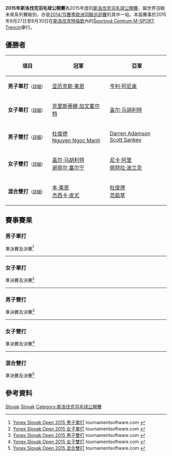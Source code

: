 {{noteTA|G1=Badminton}}
{{infobox badminton event
|name           = 2015年斯洛伐克羽毛球公開賽
|image          = 
|size           = 
|caption        =
|dates          = 2015年8月27日－8月30日
|number_edition = 
|level          = 4C
|prize_money    = 
|location       = {{SVK}}[[特倫欽|特倫欽]]
|venue          = Športová Centrum M-SPORT Trencin
|previous       = 2014年斯洛伐克羽毛球公開賽 
|next           = 2016年斯洛伐克羽毛球公開賽
}}
'''2015年斯洛伐克羽毛球公開賽'''為2015年度的[[斯洛伐克羽毛球公開賽|斯洛伐克羽毛球公開賽]]，屬世界羽聯未來系列賽級別，亦是[[2014/15賽季歐洲羽聯巡迴賽|2014/15賽季歐洲羽聯巡迴賽]]的其中一站。本屆賽事於2015年8月27日至8月30日在[[斯洛伐克|斯洛伐克]][[特倫欽|特倫欽]]內的[[Športová_Centrum_M-SPORT_Trencin|Športová Centrum M-SPORT Trencin]]舉行。

== 優勝者 ==
{| class=wikitable style="font-size:small"
!width="200"|項目
!width="250"|冠軍
!width="250"|亞軍
|-
|'''男子單打'''<small>（[[#男子單打|詳細]]）</small>
|{{flagicon|ENG}} [[亚历克斯·莱恩_(羽毛球运动员)|亚历克斯·莱恩]]
|{{flagicon|FIN}} [[亨利·阿尼奥|亨利·阿尼奥]]
|-
|'''女子單打'''<small>（[[#女子單打|詳細]]）</small>
|{{flagicon|CZE}} [[克里斯蒂娜·加文霍尔特|克里斯蒂娜·加文霍尔特]]
|{{flagicon|NED}} [[盖尔·马胡利特|盖尔·马胡利特]]
|-
|'''男子雙打'''<small>（[[#男子雙打|詳細]]）</small>
|{{flagicon|VIE}} [[杜俊德|杜俊德]] <br/>{{flagicon|VIE}} [[Nguyen_Ngoc_Manh|Nguyen Ngoc Manh]]
|{{flagicon|ENG}} [[Darren_Adamson|Darren Adamson]] <br/>{{flagicon|ENG}} [[Scott_Sankey|Scott Sankey]]
|-
|'''女子雙打'''<small>（[[#女子雙打|詳細]]）</small>
|{{flagicon|NED}} [[盖尔·马胡利特|盖尔·马胡利特]] <br/>{{flagicon|NED}} [[谢丽尔·塞尔宁|谢丽尔·塞尔宁]]
|{{flagicon|SLO}} [[尼卡·阿里|尼卡·阿里]] <br/>{{flagicon|SLO}} [[佩特拉·波兰克|佩特拉·波兰克]]
|-
|'''混合雙打'''<small>（[[#混合雙打|詳細]]）</small>
|{{flagicon|ENG}} [[本·莱恩|本·莱恩]] <br/>{{flagicon|ENG}} [[杰西卡·皮尤|杰西卡·皮尤]]
|{{flagicon|VIE}} [[杜俊德|杜俊德]] <br/>{{flagicon|VIE}} [[范茹草|范茹草]]
|}

== 賽事賽果 ==
=== 男子單打 ===
;準決賽及決賽<ref name="MS">[http://bwf.tournamentsoftware.com/sport/draw.aspx?id=1F8C600F-0002-4F00-8E7D-78D85FF24E1D&draw=2 Yonex Slovak Open 2015 男子單打] tournamentsoftware.com {{en}}</ref>
{{4TeamBracket-Tennis3-v2
| team-width=200
| RD1-seed1=
| RD1-team1='''{{flagicon|FIN}} [[亨利·阿尼奥|亨利·阿尼奥]]
| RD1-score1-1='''21
| RD1-score1-2=13
| RD1-score1-3='''21
| RD1-seed2=5
| RD1-team2={{flagicon|ENG}} [[山姆·帕森斯|山姆·帕森斯]]
| RD1-score2-1=18
| RD1-score2-2='''21
| RD1-score2-3=12

| RD1-seed3=
| RD1-team3='''{{flagicon|ENG}} [[亚历克斯·莱恩_(羽毛球运动员)|亚历克斯·莱恩]]
| RD1-score3-1='''21
| RD1-score3-2='''21
| RD1-score3-3=
| RD1-seed4=8
| RD1-team4={{flagicon|WAL}} [[丹尼尔·丰特|丹尼尔·丰特]]
| RD1-score4-1=13
| RD1-score4-2=16
| RD1-score4-3=

| RD2-seed1=
| RD2-team1={{nowrap|{{flagicon|FIN}} [[亨利·阿尼奥|亨利·阿尼奥]]}}
| RD2-score1-1=15
| RD2-score1-2=9
| RD2-score1-3=
| RD2-seed2=
| RD2-team2='''{{flagicon|ENG}} [[亚历克斯·莱恩_(羽毛球运动员)|亚历克斯·莱恩]]
| RD2-score2-1='''21
| RD2-score2-2='''21
| RD2-score2-3=
}}
----

=== 女子單打 ===
;準決賽及決賽<ref name="WS">[http://bwf.tournamentsoftware.com/sport/draw.aspx?id=1F8C600F-0002-4F00-8E7D-78D85FF24E1D&draw=4 Yonex Slovak Open 2015 女子單打] tournamentsoftware.com {{en}}</ref>
{{4TeamBracket-Tennis3-v2
| team-width=200
| RD1-seed1=1
| RD1-team1='''{{flagicon|CZE}} [[克里斯蒂娜·加文霍尔特|克里斯蒂娜·加文霍尔特]]
| RD1-score1-1='''21
| RD1-score1-2='''21
| RD1-score1-3=
| RD1-seed2=7
| RD1-team2={{flagicon|SVK}} [[玛蒂娜·雷皮斯卡|玛蒂娜·雷皮斯卡]]
| RD1-score2-1=16
| RD1-score2-2=8
| RD1-score2-3=

| RD1-seed3=
| RD1-team3='''{{flagicon|NED}} [[盖尔·马胡利特|盖尔·马胡利特]]
| RD1-score3-1='''21
| RD1-score3-2='''21
| RD1-score3-3=
| RD1-seed4=
| RD1-team4={{flagicon|CZE}} [[凯特琳娜·托马洛娃|凯特琳娜·托马洛娃]]
| RD1-score4-1=13
| RD1-score4-2=11
| RD1-score4-3=

| RD2-seed1=1
| RD2-team1='''{{flagicon|CZE}} [[克里斯蒂娜·加文霍尔特|克里斯蒂娜·加文霍尔特]]
| RD2-score1-1='''21
| RD2-score1-2='''21
| RD2-score1-3=
| RD2-seed2=
| RD2-team2={{flagicon|NED}} [[盖尔·马胡利特|盖尔·马胡利特]]
| RD2-score2-1=10
| RD2-score2-2=15
| RD2-score2-3=
}}
----

=== 男子雙打 ===
;準決賽及決賽<ref name="MD">[http://bwf.tournamentsoftware.com/sport/draw.aspx?id=1F8C600F-0002-4F00-8E7D-78D85FF24E1D&draw=6 Yonex Slovak Open 2015 男子雙打] tournamentsoftware.com {{en}}</ref>
{{4TeamBracket-Tennis3-v2
| team-width=200
| RD1-seed1=1
| RD1-team1='''{{flagicon|ENG}} [[Darren_Adamson|Darren Adamson]]<br/> {{flagicon|ENG}} [[Scott_Sankey|Scott Sankey]]
| RD1-score1-1=20
| RD1-score1-2='''21
| RD1-score1-3='''21
| RD1-seed2=
| RD1-team2={{nowrap|{{flagicon|FRA}} [[Gregor_Dunikowski|Gregor Dunikowski]]<br/> {{flagicon|FRA}} [[Vincent_Medina|Vincent Medina]]}}
| RD1-score2-1='''22
| RD1-score2-2=14
| RD1-score2-3=15

| RD1-seed3=
| RD1-team3='''{{flagicon|VIE}} [[杜俊德|杜俊德]]<br/> {{flagicon|VIE}} [[Nguyen_Ngoc_Manh|Nguyen Ngoc Manh]]
| RD1-score3-1='''22
| RD1-score3-2=18
| RD1-score3-3='''21
| RD1-seed4=Q
| RD1-team4={{flagicon|ENG}} [[Harry_Arksey|Harry Arksey]]<br/> {{flagicon|ENG}} [[大卫·琼斯_(羽毛球运动员)|大卫·琼斯]]
| RD1-score4-1=20
| RD1-score4-2='''21
| RD1-score4-3=15

| RD2-seed1=1
| RD2-team1={{flagicon|ENG}} [[Darren_Adamson|Darren Adamson]]<br/> {{flagicon|ENG}} [[Scott_Sankey|Scott Sankey]]
| RD2-score1-1=14
| RD2-score1-2=18
| RD2-score1-3=
| RD2-seed2=
| RD2-team2='''{{flagicon|VIE}} [[杜俊德|杜俊德]]<br/> {{flagicon|VIE}} [[Nguyen_Ngoc_Manh|Nguyen Ngoc Manh]]
| RD2-score2-1='''21
| RD2-score2-2='''21
| RD2-score2-3=
}}
----

=== 女子雙打 ===
;準決賽及決賽<ref name="WD">[http://bwf.tournamentsoftware.com/sport/draw.aspx?id=1F8C600F-0002-4F00-8E7D-78D85FF24E1D&draw=8 Yonex Slovak Open 2015 女子雙打] tournamentsoftware.com {{en}}</ref>
{{4TeamBracket-Tennis3-v2
| team-width=200
| RD1-seed1=
| RD1-team1='''{{flagicon|NED}} [[盖尔·马胡利特|盖尔·马胡利特]]<br/> {{flagicon|NED}} [[谢丽尔·塞尔宁|谢丽尔·塞尔宁]]
| RD1-score1-1='''21
| RD1-score1-2='''21
| RD1-score1-3=
| RD1-seed2=3
| RD1-team2={{nowrap|{{flagicon|RUS}} [[塔吉娜·比比克|塔吉娜·比比克]]<br/> {{flagicon|RUS}} [[埃琳娜·科门德鲁夫斯卡亚|埃琳娜·科门德鲁夫斯卡亚]]}}
| RD1-score2-1=19
| RD1-score2-2=19
| RD1-score2-3=

| RD1-seed3=
| RD1-team3='''{{flagicon|SLO}} [[尼卡·阿里|尼卡·阿里]]<br/> {{flagicon|SLO}} [[佩特拉·波兰克|佩特拉·波兰克]]
| RD1-score3-1=13
| RD1-score3-2='''21
| RD1-score3-3='''21
| RD1-seed4=
| RD1-team4={{flagicon|FIN}} [[珍妮·奈斯特伦|珍妮·奈斯特伦]]<br/> {{flagicon|FIN}} [[索尼娅·佩科拉|索尼娅·佩科拉]]
| RD1-score4-1='''21
| RD1-score4-2=14
| RD1-score4-3=11

| RD2-seed1=
| RD2-team1='''{{flagicon|NED}} [[盖尔·马胡利特|盖尔·马胡利特]]<br/> {{flagicon|NED}} [[谢丽尔·塞尔宁|谢丽尔·塞尔宁]]
| RD2-score1-1='''21
| RD2-score1-2='''21
| RD2-score1-3=
| RD2-seed2=
| RD2-team2={{nowrap|{{flagicon|SLO}} [[尼卡·阿里|尼卡·阿里]]<br/> {{flagicon|SLO}} [[佩特拉·波兰克|佩特拉·波兰克]]}}
| RD2-score2-1=13
| RD2-score2-2=16
| RD2-score2-3=
}}
----

=== 混合雙打 ===
;準決賽及決賽<ref name="XD">[http://bwf.tournamentsoftware.com/sport/draw.aspx?id=1F8C600F-0002-4F00-8E7D-78D85FF24E1D&draw=10 Yonex Slovak Open 2015 混合雙打] tournamentsoftware.com {{en}}</ref>
{{4TeamBracket-Tennis3-v2
| team-width=200
| RD1-seed1=Q
| RD1-team1={{nowrap|{{flagicon|SLO}} [[Martin_Cerkovnik|Martin Cerkovnik]]<br/> {{flagicon|SLO}} [[安娜·玛丽亚·塞蒂娜|安娜·玛丽亚·塞蒂娜]]}}
| RD1-score1-1=11
| RD1-score1-2=12
| RD1-score1-3=
| RD1-seed2=3
| RD1-team2='''{{flagicon|ENG}} [[本·莱恩|本·莱恩]]<br/> {{flagicon|ENG}} [[杰西卡·皮尤|杰西卡·皮尤]]
| RD1-score2-1='''21
| RD1-score2-2='''21
| RD1-score2-3=

| RD1-seed3=Q
| RD1-team3='''{{flagicon|VIE}} [[杜俊德|杜俊德]]<br/> {{flagicon|VIE}} [[范茹草|范茹草]]
| RD1-score3-1='''24
| RD1-score3-2='''21
| RD1-score3-3=
| RD1-seed4=2
| RD1-team4={{flagicon|FIN}} [[亨利·阿尼奥|亨利·阿尼奥]]<br/> {{flagicon|FIN}} [[珍妮·奈斯特伦|珍妮·奈斯特伦]]
| RD1-score4-1=22
| RD1-score4-2=12
| RD1-score4-3=

| RD2-seed1=3
| RD2-team1='''{{flagicon|ENG}} [[本·莱恩|本·莱恩]]<br/> {{flagicon|ENG}} [[杰西卡·皮尤|杰西卡·皮尤]]
| RD2-score1-1=18
| RD2-score1-2='''21
| RD2-score1-3='''21
| RD2-seed2=Q
| RD2-team2={{flagicon|VIE}} [[杜俊德|杜俊德]]<br/> {{flagicon|VIE}} [[范茹草|范茹草]]
| RD2-score2-1='''21
| RD2-score2-2=13
| RD2-score2-3=12
}}

== 參考資料 ==
{{Reflist}}

[[Category:2015年世界羽聯未來系列賽|Slovak]]
[[Category:2014/15賽季歐洲羽聯巡迴賽|Slovak]]
[[Category:斯洛伐克羽毛球公開賽|Category:斯洛伐克羽毛球公開賽]]